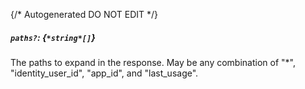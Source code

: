 {/* Autogenerated DO NOT EDIT  */}
##### `paths?`: *{`*string*[]`}*
The paths to expand in the response. May be any combination of "*", "identity_user_id", "app_id", and "last_usage".

